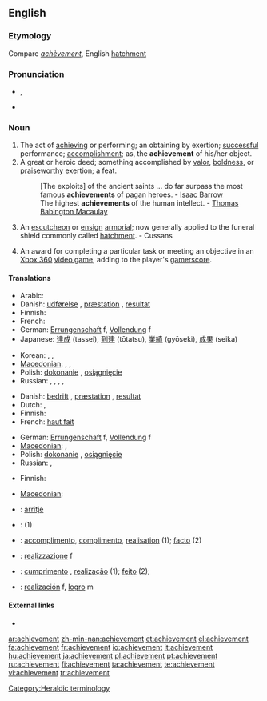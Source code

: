 ==English==
{{webster 1913}}

===Etymology===
Compare {{etyl|fr}} ''[[achèvement]]'', English [[hatchment]]

===Pronunciation===
* {{IPA|/əˈtʃiːvmənt/}}, {{SAMPA|/@"tSi:vm@nt/}}
* {{audio|en-us-achievement.ogg|Audio (US)}}

===Noun===
{{en-noun}}

# The act of [[achieving]] or performing; an obtaining by exertion; [[successful]] performance; [[accomplishment]]; as, the '''achievement''' of his/her object.
# A great or heroic deed; something accomplished by [[valor]], [[boldness]], or [[praiseworthy]] exertion; a feat.
#: [The exploits] of the ancient saints ... do far surpass the most famous '''achievements''' of pagan heroes. - [[w:Isaac Barrow|Isaac Barrow]]
#: The highest '''achievements''' of the human intellect. - [[w:Thomas Babington Macaulay|Thomas Babington Macaulay]]
# {{context|heraldry}} An [[escutcheon]] or [[ensign]] [[armorial]]; now generally applied to the funeral shield commonly called [[hatchment]]. - Cussans
# {{video games}} An award for completing a particular task or meeting an objective in an [[w:Xbox 360|Xbox 360]] [[video game]], adding to the player's [[gamerscore]].

====Translations====
{{trans-top|act of achieving or performing}}
* Arabic: {{t|ar|إنجاز|sc=Arab}}
* Danish: [[udførelse]] {{c}}, [[præstation]] {{c}}, [[resultat]] {{n}}
* Finnish: {{t+|fi|saavutus}}
* French: {{t+|fr|réalisation|f}}
* German: [[Errungenschaft]] f, [[Vollendung]] f
* Japanese: [[達成]] (tassei), [[到達]] (tōtatsu), [[業績]] (gyōseki), [[成果]] (seika)
{{trans-mid}}
* Korean: {{t|ko|달성|sc=Kore}},  {{t|ko|업적|sc=Kore}},  {{t|ko|성과|sc=Kore}}
* [[Macedonian]]: {{t|mk|достигнување|n|tr=dostignúvanje|sc=Cyrl}},  {{t|mk|постигнување|f|tr=postignúvanje|sc=Cyrl}},  {{t|mk|успех|m|tr=úspeh|sc=Cyrl}}
* Polish: [[dokonanie]] {{n}}, [[osiągnięcie]] {{n}}
* Russian: {{t|ru|достижение|n|tr=dostižénije|sc=Cyrl}}, {{t+|ru|успех|m|tr=usp'éχ|sc=Cyrl}}, {{t|ru|свершение|n|tr=sv'eršénije|sc=Cyrl}}, {{t+|ru|выполнение|n|tr=vypoln'énije|sc=Cyrl}}, {{t|ru|исполнение|n|tr=ispoln'énije|sc=Cyrl}}
{{trans-bottom}}

{{trans-top|great or heroic deed}}
* Danish: [[bedrift]] {{c}}, [[præstation]] {{c}}, [[resultat]] {{n}}
* Dutch: {{t+|nl|prestatie|f}}, {{t+|nl|verwezenlijking|f}}
* Finnish: {{t+|fi|saavutus}}
* French: [[haut fait]] {{m}}
{{trans-mid}}
* German: [[Errungenschaft]] f, [[Vollendung]] f
* [[Macedonian]]: {{t|mk|подвиг|m|tr=pódvig|sc=Cyrl}},  {{t|mk|дело|n|tr=délo|sc=Cyrl}}
* Polish: [[dokonanie]] {{n}}, [[osiągnięcie]] {{n}}
* Russian: {{t|ru|подвиг|m|tr=pódvig|sc=Cyrl}}, {{t|ru|свершение|n|tr=sv'eršénije|sc=Cyrl}}
{{trans-bottom}}

{{trans-top|heraldry: escutcheon}}
* Finnish: {{t-|fi|vaakunakilpi}}
{{trans-mid}}
* [[Macedonian]]: {{t|mk|достигнување|n|tr=dostignúvanje|sc=Cyrl}}
{{trans-bottom}}

{{checktrans-top|}}
* {{ttbc|Albanian}}: [[arritje]]
* {{ttbc|Hebrew}}: {{he-translation|הישג|Hey'sseg}} {{m}} (1)
* {{ttbc|Interlingua}}: [[accomplimento]], [[complimento]], [[realisation]] (1); [[facto]] (2)
{{trans-mid}}
* {{ttbc|Italian}}: [[realizzazione]] f
* {{ttbc|Portuguese}}: [[cumprimento]] {{m}}, [[realização]] {{f}} (1); [[feito]] {{m}} (2);
* {{ttbc|Spanish}}: [[realización]] f, [[logro]] m
{{trans-bottom}}

====External links====
* {{R:Webster 1913}}

[[Category:Heraldic terminology]]

[[ar:achievement]]
[[zh-min-nan:achievement]]
[[et:achievement]]
[[el:achievement]]
[[fa:achievement]]
[[fr:achievement]]
[[io:achievement]]
[[it:achievement]]
[[hu:achievement]]
[[ja:achievement]]
[[pl:achievement]]
[[pt:achievement]]
[[ru:achievement]]
[[fi:achievement]]
[[ta:achievement]]
[[te:achievement]]
[[vi:achievement]]
[[tr:achievement]]